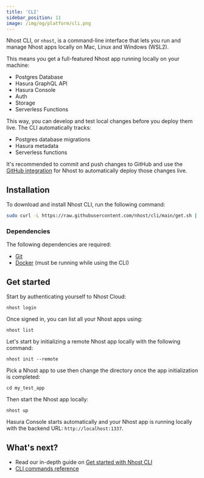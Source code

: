 ```yaml
---
title: 'CLI'
sidebar_position: 11
image: /img/og/platform/cli.png
---
```



Nhost CLI, or `nhost`, is a command-line interface that lets you run and manage Nhost apps locally on Mac, Linux and Windows (WSL2).

This means you get a full-featured Nhost app running locally on your machine:

- Postgres Database
- Hasura GraphQL API
- Hasura Console
- Auth
- Storage
- Serverless Functions

This way, you can develop and test local changes before you deploy them live. The CLI automatically tracks:

- Postgres database migrations
- Hasura metadata
- Serverless functions

It's recommended to commit and push changes to GitHub and use the [GitHub integration](/platform/github-integration) for Nhost to automatically deploy those changes live.

## Installation

To download and install Nhost CLI, run the following command:

```bash
sudo curl -L https://raw.githubusercontent.com/nhost/cli/main/get.sh | bash
```

### Dependencies

The following dependencies are required:

- [Git](https://git-scm.com/downloads)
- [Docker](https://www.docker.com/get-started) (must be running while using the CLI)

## Get started

Start by authenticating yourself to Nhost Cloud:

```
nhost login
```

Once signed in, you can list all your Nhost apps using:

```
nhost list
```

Let's start by initializing a remote Nhost app locally with the following command:

```
nhost init --remote
```

Pick a Nhost app to use then change the directory once the app initialization is completed:

```
cd my_test_app
```

Then start the Nhost app locally:

```
nhost up
```

Hasura Console starts automatically and your Nhost app is running locally with the backend URL: `http://localhost:1337`.

## What's next?

- Read our in-depth guide on [Get started with Nhost CLI](/platform/overview/get-started-with-nhost-cli)
- [CLI commands reference](/reference/cli)
